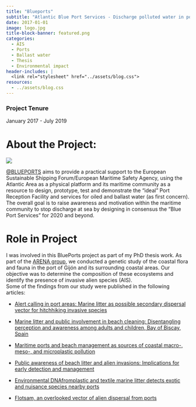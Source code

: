 ```yaml
---
title: "Blueports"
subtitle: "Atlantic Blue Port Services - Discharge polluted water in port, not at sea"
date: 2017-01-01
image: logo.jpg
title-block-banner: featured.png
categories:
  - AIS
  - Ports
  - Ballast water
  - Thesis
  - Environmental impact
header-includes: |
  <link rel="stylesheet" href="../assets/blog.css">
resources:
  - ../assets/blog.css
---
```


### Project Tenure
January 2017 - July 2019


# About the Project:

![](logo.jpg){fig-align="center"}

[@BLUEPORTS](https://maritime-spatial-planning.ec.europa.eu/projects/atlantic-blue-port-services-discharge-polluted-water-port-not-sea) aims to provide a practical support to the European Sustainable Shipping Forum/European Maritime Safety Agency, using the Atlantic Area as a physical platform and its maritime community as a resource to design, prototype, test and demonstrate the “ideal” Port Reception Facility and services for oiled and ballast water (as first concern). The overall goal is to raise awareness and motivation within the maritime community to stop discharge at sea by designing in consensus the "Blue Port Services" for 2020 and beyond.

# Role in Project

I was involved in this BluePorts project as part of my PhD thesis work. As part of the [ARENA group](https://arena.grupos.uniovi.es/), we conducted a genetic study of the coastal flora and fauna in the port of Gijón and its surrounding coastal areas. Our objective was to determine the composition of these ecosystems and identify the presence of invasive alien species (AIS).  
Some of the findings from our study were published in the following articles:

  - [Alert calling in port areas: Marine litter as possible secondary dispersal vector for hitchhiking invasive species](https://doi.org/10.1016/j.jnc.2018.01.005)
  
  - [Marine litter and public involvement in beach cleaning: Disentangling perception and awareness among adults and children, Bay of Biscay, Spain](https://doi.org/10.1016/j.marpolbul.2019.02.034)
  
  - [Maritime ports and beach management as sources of coastal macro-, meso-, and microplastic pollution](https://doi.org/10.1007/s11356-021-12821-0)

  - [Public awareness of beach litter and alien invasions: Implications for early detection and management](https://doi.org/10.1016/j.ocecoaman.2022.106040)

  - [Environmental DNAfromplastic and textile marine litter detects exotic and nuisance species nearby ports](https://doi.org/10.1371/journal.pone.0228811)
  - [Flotsam, an overlooked vector of alien dispersal from ports](https://doi.org/10.1016/j.ecss.2022.107879)
  
